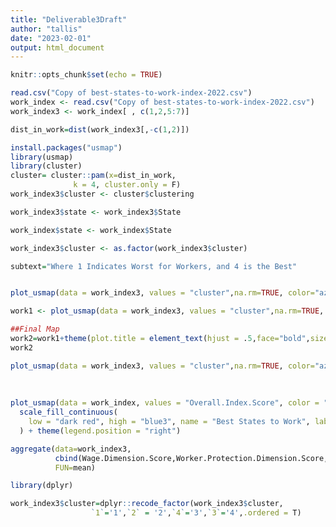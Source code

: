 ```yaml
---
title: "Deliverable3Draft"
author: "tallis"
date: "2023-02-01"
output: html_document
---
```


```r
knitr::opts_chunk$set(echo = TRUE)
```

```r

read.csv("Copy of best-states-to-work-index-2022.csv")
work_index <- read.csv("Copy of best-states-to-work-index-2022.csv")
work_index3 <- work_index[ , c(1,2,5:7)]

dist_in_work=dist(work_index3[,-c(1,2)])
```

```r
install.packages("usmap")
library(usmap)
library(cluster)
cluster= cluster::pam(x=dist_in_work,
              k = 4, cluster.only = F)
work_index3$cluster <- cluster$clustering

work_index3$state <- work_index3$State

work_index$state <- work_index$State

work_index3$cluster <- as.factor(work_index3$cluster)

subtext="Where 1 Indicates Worst for Workers, and 4 is the Best"


plot_usmap(data = work_index3, values = "cluster",na.rm=TRUE, color="azure4")+ scale_fill_brewer(palette='RdYlBu')+ labs(title = "Best States to Work on a Scale of 1 to 4",subtitle = subtext)+ theme(legend.title=element_blank())
```

```r
work1 <- plot_usmap(data = work_index3, values = "cluster",na.rm=TRUE, color="azure4")+ scale_fill_brewer(palette='RdYlBu')+ labs(title = "Best States to Work on a Scale of 1 to 4",subtitle = subtext)+ theme(legend.title=element_blank())

##Final Map
work2=work1+theme(plot.title = element_text(hjust = .5,face="bold",size = 14),plot.subtitle = element_text(hjust = .5,face="italic"))
work2
```

```r

plot_usmap(data = work_index3, values = "cluster",na.rm=TRUE, color="azure4")+ scale_fill_manual(values=c("dark red","tomato","purple","blue3"))+ labs(title = "Best States to Work on a Scale of 1 to 4, (4=best)")+ theme(legend.title=element_blank())
                                                                                             
                                                                                  
                                                                                             
plot_usmap(data = work_index, values = "Overall.Index.Score", color = "azure4") + 
  scale_fill_continuous(
    low = "dark red", high = "blue3", name = "Best States to Work", label = scales::comma
  ) + theme(legend.position = "right")

aggregate(data=work_index3,
          cbind(Wage.Dimension.Score,Worker.Protection.Dimension.Score,Right.to.Organize.Dimension.Score)~cluster,
          FUN=mean)

library(dplyr)

work_index3$cluster=dplyr::recode_factor(work_index3$cluster, 
                  `1`='1',`2` = '2',`4`='3',`3`='4',.ordered = T)

```
